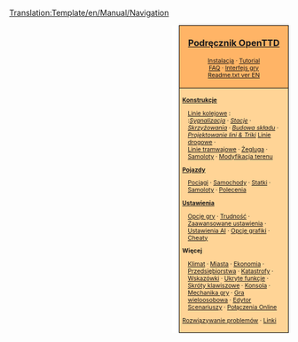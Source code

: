 <noinclude>[[Translation:Template/en/Manual/Navigation]]</noinclude><noinclude>{{pl/Uwaga|To menu wymaga poprawek - jeśli spotkałeś artykuł z tego menu pod inną nazwą, popraw menu!}}
</noinclude>
<div style="float:right; padding-left:12px; background:#ffffff;">
<div style="border:1px solid #000000; background:#ffb466; padding:5px; -moz-border-radius-topleft:5px; -moz-border-radius-topright:5px; font-size: 12pt;">
<center><strong><font size="3">[[pl/Manual/Main Page|Podręcznik OpenTTD]]</font></strong></center>
<div style="font-size: 8pt; text-align: center;">
[[pl/Manual/Instalacja|Instalacja]] &middot; 
[[pl/Manual/Tutorial/Main Page|Tutorial]]<br />
[[pl/Archive/Community/FAQ|FAQ]] &middot; 
[[pl/Manual/Interfejs gry|Interfejs gry]]<br />
[[en/Readme.txt|Readme.txt ver EN]]
</div>
</div>
<div style="border:1px solid black; border-top-width: 0px; background:#ffd496; padding:5px; -moz-border-radius-bottomleft:5px; -moz-border-radius-bottomright:8px; font-size: 8pt;">

<div style="width: 186px">
'''[[pl/Manual/Konstrukcje|Konstrukcje]]'''
<div style="margin-left:10px;">
[[pl/Manual/Linie kolejowe|Linie kolejowe]] : <br />
:''[[pl/Manual/Sygnalizacja|Sygnalizacja]]'' &middot; ''[[pl/Manual/Stacje kolejowe|Stacje]]'' &middot; ''[[pl/Community/Junctionary/Main Page|Skrzyżowania]]'' &middot; ''[[pl/Community/Tworzenie składu kolejowego|Budowa składu]]'' &middot; ''[[pl/Community/Projektowanie lini & Triki|Projektowanie lini & Triki]]''
[[pl/Manual/Drogi|Linie drogowe]] &middot; <br> [[pl/Manual/Linie tramwajowe|Linie tramwajowe]] &middot; [[pl/Manual/Żegluga|Żegluga]] &middot; [[pl/Manual/Samoloty|Samoloty]] &middot; [[pl/Modyfikacja terenu|Modyfikacja terenu]]
</div>
</div>

<div style="width: 186px">
'''[[pl/Manual/Pojazdy|Pojazdy]]'''
<div style="margin-left:10px;">
[[pl/Manual/Pociągi|Pociągi]] &middot; [[pl/Manual/Pojazdy drogowe|Samochody]] &middot; [[pl/Manual/Statki|Statki]] &middot;
[[pl/Manual/Samoloty|Samoloty]] &middot; [[pl/Manual/Polecenia|Polecenia]]
</div>
</div>

<div style="width: 186px">
'''[[pl/Archive/Manual/Settings/Ustawienia|Ustawienia]]'''
<div style="margin-left:10px;">
[[pl/Manual/Opcje gry|Opcje gry]] &middot; [[pl/Archive/Manual/Settings/Trudność|Trudność]] &middot; [[pl/Archive/Manual/Settings/Zaawansowane ustawienia|Zaawansowane ustawienia]] &middot; [[pl/Ustawienia AI|Ustawienia AI]] &middot;
[[pl/Manual/NewGRF|Opcje grafiki]] &middot; [[pl/Manual/Cheaty|Cheaty]]
</div>
</div>

<div style="width: 186px">
'''Więcej'''<br />
<div style="margin-left:10px;">
[[pl/Manual/Klimat|Klimat]] &middot; [[pl/Manual/Miasta|Miasta]] &middot; [[pl/Manual/Ekonomia|Ekonomia]] &middot; [[pl/Manual/Przedsiębiorstwa|Przedsiębiorstwa]] &middot;
[[pl/Manual/Katastrofy|Katastrofy]] &middot; [[pl/Manual/Wskazówki|Wskazówki]] &middot;
[[pl/Manual/Ukryte funkcje|Ukryte funkcje]] &middot; [[pl/Manual/Skróty klawiszowe|Skróty klawiszowe]] &middot;
[[pl/Manual/Konsola|Konsola]] &middot; [[pl/Manual/Game Mechanics/Main Page|Mechanika gry]] &middot;
[[pl/Manual/Gra wieloosobowa|Gra wieloosobowa]] &middot; [[pl/Manual/Edytor Scenariuszy|Edytor Scenariuszy]] &middot;
[[pl/Połączenia Online|Połączenia Online]]
</div>
</div>

[[pl/Archive/Manual/Rozwiązywanie problemów|Rozwiązywanie problemów]] &middot; [[pl/Archive/Lists/Linki|Linki]]
</div>
</div>
<includeonly>[[Category:pl/Manual/Podręcznik|{{PAGENAME}}]]</includeonly>